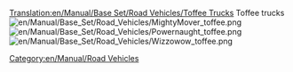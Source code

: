 [[Translation:en/Manual/Base Set/Road Vehicles/Toffee Trucks]]
Toffee trucks [[File:en/Manual/Base Set/Road Vehicles/MightyMover toffee.png]][[File:en/Manual/Base Set/Road Vehicles/Powernaught toffee.png]][[File:en/Manual/Base Set/Road Vehicles/Wizzowow toffee.png]]
[[Category:en/Manual/Road Vehicles]]
{{en/Stub}}